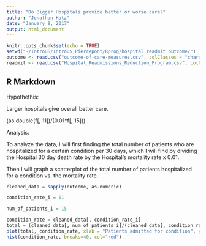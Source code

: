 ```yaml
---
title: "Do Bigger Hospitals provide better or worse care?"
author: "Jonathan Katz"
date: "January 9, 2017"
output: html_document
---
```


```r
knitr::opts_chunk$set(echo = TRUE)
setwd("~/IntroDS/IntroDS_Pierrepont/Rprog/hospital readmit outcome/")
outcome <- read.csv("outcome-of-care-measures.csv", colClasses = "character")
readmit <- read.csv("Hospital_Readmissions_Reduction_Program.csv", colClasses = "character")
```

## R Markdown

Hypothethis:

Larger hospitals give overall better care.

(as.double(f[, 11])/(0.01*f[, 15]))

Analysis:

To analyze the data, I will first finding the total number of patients who are hospitalized for a certain condition per 30 days, which I will find by dividing the Hospital 30 day death rate by the Hospital's mortality rate x 0.01.

Then I will graph a scatterplot of the total number of patients hospitalized for a condition vs. the mortality rate.

```r
cleaned_data = sapply(outcome, as.numeric)

condition_rate_i = 11

num_of_patients_i = 15

condition_rate = cleaned_data[, condition_rate_i]
total = (cleaned_data[, num_of_patients_i]/(cleaned_data[, condition_rate_i]*0.01))
plot(total, condition_rate, xlab = "Patients admitted for condition", ylab = "Mortality rate for condition", type = "p")
hist(condition_rate, breaks=40, col="red")
```